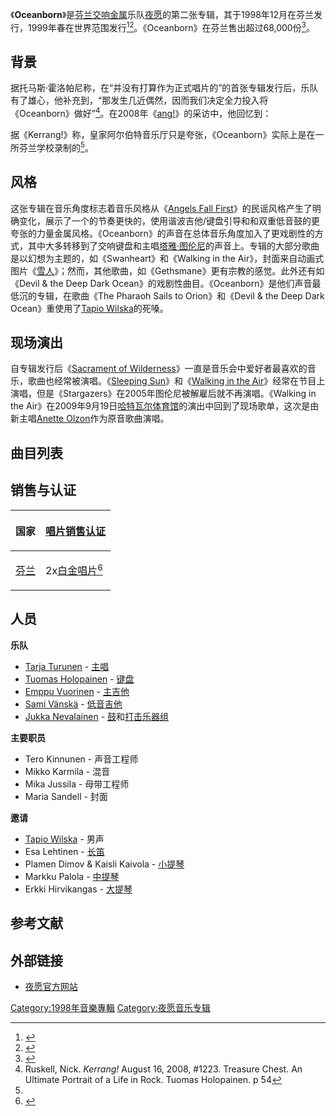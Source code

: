 {{NoteTA
| 1=zh-cn:夜愿; zh-tw:日暮颂歌;
}}

{{Infobox album | <!-- See Wikipedia:WikiProject_Albums -->
| Name = Oceanborn
| Type = studio
| Artist = [[夜愿|夜愿]]
| Cover =
| Released = 1998年12月7日
| Recorded = 1998年
| Genre = <!-- If you attempt to remove this information or change the genre you will get a warning on your talk page, if you repeat this action you will be blocked. Wiki guidelines are to source information, this has been done. This genre debate has been settled in the Nightwish talk page. -->[[力量金属|力量金属]]<br />[[交响金属|交响金属]]
| Length = 53:11
| Label = [[斯潘法姆唱片|Spinefarm]]，[[Drakkar_Entertainment|Drakkar]]，[[Century_Media|Century Media]]
| Producer = [[托马斯·霍洛派宁|托马斯·霍洛帕尼]], Tero Kinnunen
| Reviews =
|
| Last album = [[Angels_Fall_First|Angels Fall First]]<br />（1997年）
| This album = Oceanborn<br />（1998年）
| Next album = [[Wishmaster|Wishmaster]]<br />（2000年）
| Misc = {{Singles
| Name = Oceanborn
| Type = studio
| single 1 = [[Sacrament_of_Wilderness|Sacrament of Wilderness]]
| single 1 date = 1998年11月26日
| single 2 = [[Passion_and_the_Opera|Passion and the Opera]]
| single 2 date = 1998年
| single 3 = [[Walking_in_the_Air|Walking in the Air]]
| single 3 date = 1999年1月1日
}}
}}

《'''Oceanborn'''》是[[芬兰|芬兰]][[交响金属|交响金属]]乐队[[夜愿|夜愿]]的第二张专辑，其于1998年12月在芬兰发行，1999年春在世界范围发行<ref name="release2">{{cite web|url=http://www.nightwish.com/en/news/archive?month=02&year=2001|title=Nightwish releases to hit the USA|accessdate=2009-11-06|work=|publisher=[http://www.nightwish.com/ Nightwish.com]|archive-url=https://web.archive.org/web/20100102072220/http://nightwish.com/en/news/archive?month=02&year=2001|archive-date=2010-01-02|dead-url=yes}}</ref><ref name="release3">{{cite web|url=http://www.nightwish.com/en/news/archive?month=02&year=2001|title=Oceanborn releases worldwide|accessdate=2009-11-06|work=|publisher=[http://www.nightwish.com/ Nightwish.com]|archive-url=https://web.archive.org/web/20100102072220/http://nightwish.com/en/news/archive?month=02&year=2001|archive-date=2010-01-02|dead-url=yes}}</ref>。《Oceanborn》在芬兰售出超过68,000份<ref name="ifpi">{{cite web|url=http://www.ifpi.fi/tilastot/artistit/nightwish|title=Nightwish albums|accessdate=2009-11-06|work=|publisher=[http://www.ifpi.fi/ Ifpi.fi]|archive-date=2013-06-21|archive-url=https://www.webcitation.org/6HXV4PGC3?url=http://www.ifpi.fi/tilastot/artistit/nightwish|dead-url=no}}</ref>。

== 背景 ==

据托马斯·霍洛帕尼称，在“并没有打算作为正式唱片的”的首张专辑发行后，乐队有了雄心，他补充到，“那发生几近偶然，因而我们决定全力投入将《Oceanborn》做好”<ref name="kerrang_2008">Ruskell, Nick. ''Kerrang!'' August 16, 2008, #1223. Treasure Chest. An Ultimate Portrait of a Life in Rock. Tuomas Holopainen. p 54</ref>。在2008年《[[ang!|ang!]]》的采访中，他回忆到：{{quote|当它录制时，我们都是业余爱好者。我们并不真正知道我们在做什么，所以我们只是尝试了很多不同的东西，我们甚至使用了糟糕透顶的弦乐三重奏，然后是小提琴，再然后是顶部小提琴。因此，我们以20首小提琴曲目结束了《Moondance》，因为我们还没有这样做过，而且我们不知道我们在做什么！这是一个漂亮的专辑，而我也认为这是我们最好的一个，因为你可以听到尝试所有这些新事物的兴奋。奇怪的是这似乎成了一个突破性的专辑，因为在当时音乐是如此有趣。这是真正的歌剧，你看图片时，它们看起来相当恐怖<ref name="kerrang_2008" />。}}

据《Kerrang!》称，皇家阿尔伯特音乐厅只是夸张，《Oceanborn》实际上是在一所芬兰学校录制的<ref name="kerrang_2008" />。

== 风格 ==

这张专辑在音乐角度标志着音乐风格从《[[Angels_Fall_First|Angels Fall First]]》的民谣风格产生了明确变化，展示了一个的节奏更快的，使用谐波吉他/键盘引导和和双重低音鼓的更夸张的力量金属风格。《Oceanborn》的声音在总体音乐角度加入了更戏剧性的方式，其中大多转移到了交响键盘和主唱[[塔雅·图伦尼|塔雅·图伦尼]]的声音上。专辑的大部分歌曲是以幻想为主题的，如《Swanheart》和《Walking in the Air》，封面来自动画式图片《[[雪人_(绘本)|雪人]]》；然而，其他歌曲，如《Gethsmane》更有宗教的感觉。此外还有如《Devil & the Deep Dark Ocean》的戏剧性曲目。《Oceanborn》是他们声音最低沉的专辑，在歌曲《The Pharaoh Sails to Orion》和《Devil & the Deep Dark Ocean》重使用了[[Tapio_Wilska|Tapio Wilska]]的死嗓。

== 现场演出 ==

自专辑发行后《[[Sacrament_of_Wilderness|Sacrament of Wilderness]]》一直是音乐会中爱好者最喜欢的音乐，歌曲也经常被演唱。《[[Sleeping_Sun_(Four_Ballads_of_the_Eclipse)|Sleeping Sun]]》和《[[Walking_in_the_Air_(夜愿歌曲)|Walking in the Air]]》经常在节目上演唱，但是《Stargazers》在2005年图伦尼被解雇后就不再演唱。《Walking in the Air》在2009年9月19日[[哈特瓦尔体育馆|哈特瓦尔体育馆]]的演出中回到了现场歌单，这次是由新主唱[[Anette_Olzon|Anette Olzon]]作为原音歌曲演唱。

== 曲目列表 ==
{{tracklist
| collapsed = no
| headline =
| title1 = Stargazers
| note1 = 原题“Aztecs”
| writer1 = [[Tuomas_Holopainen|Tuomas Holopainen]]
| length1 = 4:28
| title2 = Gethsemane
| note2 =
| writer2 = Holopainen & [[Emppu_Vuorinen|Emppu Vuorinen]]
| length2 = 5:22
| title3 = Devil & the Deep Dark Ocean
| note3 = feat. [[Tapio_Wilska|Tapio Wilska]]
| writer3 = Holopainen
| length3 = 4:46
| title4 = [[Sacrament_of_Wilderness|Sacrament of Wilderness]]
| note4 = 首个单曲
| writer4 = Holopainen & Vuorinen
| length4 = 4:12
| title5 = [[Passion_and_the_Opera|Passion and the Opera]]
| note5 = 广告单曲
| writer5 = Holopainen & Vuorinen
| length5 = 4:50
| title6 = Swanheart
| note6 =
| writer6 = Holopainen
| length6 = 4:44
| title7 = Moondance
| note7 = 器乐曲
| writer7 = Holopainen
| length7 = 3:31
| title8 = The Riddler
| note8 =
| writer8 = Holopainen & Vuorinen
| length8 = 5:16
| title9 = The Pharaoh Sails to Orion
| note9 = feat. Tapio Wilska
| writer9 = Holopainen
| length9 = 6:26
| title10 = [[Walking_in_the_Air|Walking in the Air]]
| note10 = [[Howard_Blake|Howard Blake]]封面
| writer10 = Howard Blake
| length10 = 5:31
| title11 = [[Sleeping_Sun|Sleeping Sun]]
| note11 = 附加歌曲
| writer11 = Holopainen
| length11 = 4:05
| title12 = Nightquest
| note12 = 日本碟附加歌曲
| writer12 = Holopainen & Vuorinen
| length12 = 4:17
}}

== 销售与认证 ==

{| class="wikitable sortable"
|-
! 国家
! [[唱片销售认证|唱片销售认证]]
|-
| [[芬兰|芬兰]]
| 2x[[白金唱片|白金唱片]]<ref name="finifpi">{{cite web|url=http://www.ifpi.fi/tilastot/artistit/nightwish|title=IFPI Tilastot: Nightwish|accessdate=2010-01-03|work=|publisher=[http://www.ifpi.com/ Ifpi.fi]|archive-date=2013-06-21|archive-url=https://www.webcitation.org/6HXV4PGC3?url=http://www.ifpi.fi/tilastot/artistit/nightwish|dead-url=no}}</ref>
|}

== 人员 ==
{{col-begin}}
{{col-2}}
'''乐队'''
* [[Tarja_Turunen|Tarja Turunen]] - [[主唱|主唱]]
* [[Tuomas_Holopainen|Tuomas Holopainen]] - [[键盘|键盘]]
* [[Emppu_Vuorinen|Emppu Vuorinen]] - [[主吉他|主吉他]]
* [[Sami_Vänskä|Sami Vänskä]] - [[低音吉他|低音吉他]]
* [[Jukka_Nevalainen|Jukka Nevalainen]] - [[鼓|鼓]]和[[打击乐器组|打击乐器组]]

{{col-2}}
'''主要职员'''
* Tero Kinnunen - 声音工程师
* Mikko Karmila - 混音
* Mika Jussila - 母带工程师
* Maria Sandell - 封面
{{col-end}}
{{col-begin}}
{{col-2}}
'''邀请'''
* [[Tapio_Wilska|Tapio Wilska]] - 男声
* Esa Lehtinen - [[长笛|长笛]]
* Plamen Dimov & Kaisli Kaivola - [[小提琴|小提琴]]
* Markku Palola - [[中提琴|中提琴]]
* Erkki Hirvikangas - [[大提琴|大提琴]]
{{col-end}}

== 参考文献 ==
{{Reflist}}

== 外部链接 ==

* [http://www.nightwish.com/ 夜愿官方网站]{{Wayback|url=http://www.nightwish.com/ |date=20080318150958 }}

{{Nightwish}}

[[Category:1998年音樂專輯|Category:1998年音樂專輯]]
[[Category:夜愿音乐专辑|Category:夜愿音乐专辑]]